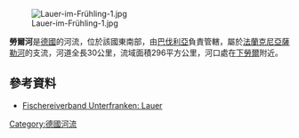 [[Image:Lauer-im-Frühling-1.jpg|right]]

{{Coord|50|18|0.6|N|10|10|58|E|display=title}}

'''勞爾河'''是[[德國|德國]]的河流，位於該國東南部，由[[巴伐利亞|巴伐利亞]]負責管轄，屬於[[法蘭克尼亞薩勒河|法蘭克尼亞薩勒河]]的支流，河道全長30公里，流域面積296平方公里，河口處在[[下勞爾|下勞爾]]附近。

==參考資料==
* [http://www.fischereiverband-unterfranken.de/gewaesser/lauer.htm Fischereiverband Unterfranken: Lauer]

{{Germany-geo-stub}}
[[Category:德國河流|Category:德國河流]]